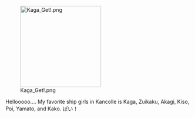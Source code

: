 [[File:Kaga Get!.png|thumb|220px|right]]

Hellooooo.... My favorite ship girls in Kancolle is Kaga, Zuikaku, Akagi, Kiso, Poi, Yamato, and Kako. ぽい！